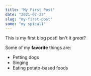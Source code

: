 ```yaml
---
title: "My First Post"
date: "2021-07-23"
slug: "my-first-post"
some: "my spical1"
---
```


This is my first blog post! Isn't it *great*?

Some of my **favorite** things are:

* Petting dogs
* Singing
* Eating potato-based foods